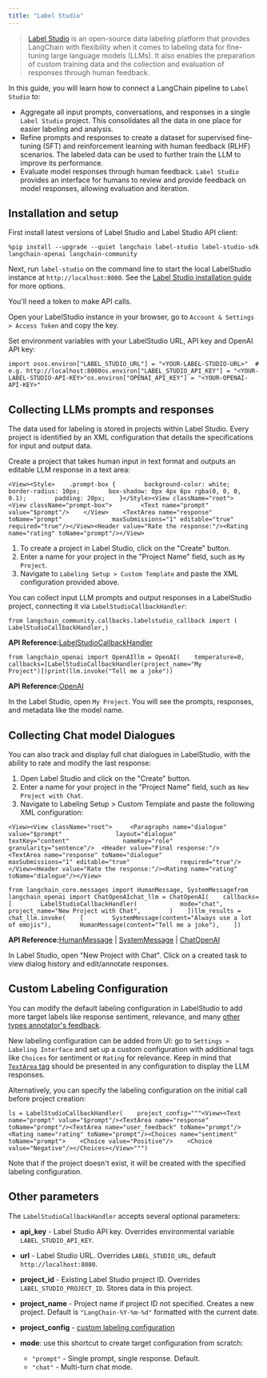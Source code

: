 ```yaml
---
title: "Label Studio"
---
```


> [Label Studio](https://labelstud.io/guide/get_started) is an open-source data labeling platform that provides LangChain with flexibility when it comes to labeling data for fine-tuning large language models (LLMs). It also enables the preparation of custom training data and the collection and evaluation of responses through human feedback.

In this guide, you will learn how to connect a LangChain pipeline to `Label Studio` to:

* Aggregate all input prompts, conversations, and responses in a single `Label Studio` project. This consolidates all the data in one place for easier labeling and analysis.
* Refine prompts and responses to create a dataset for supervised fine-tuning (SFT) and reinforcement learning with human feedback (RLHF) scenarios. The labeled data can be used to further train the LLM to improve its performance.
* Evaluate model responses through human feedback. `Label Studio` provides an interface for humans to review and provide feedback on model responses, allowing evaluation and iteration.

## Installation and setup

First install latest versions of Label Studio and Label Studio API client:

```
%pip install --upgrade --quiet langchain label-studio label-studio-sdk langchain-openai langchain-community
```

Next, run `label-studio` on the command line to start the local LabelStudio instance at `http://localhost:8080`. See the [Label Studio installation guide](https://labelstud.io/guide/install) for more options.

You'll need a token to make API calls.

Open your LabelStudio instance in your browser, go to `Account & Settings > Access Token` and copy the key.

Set environment variables with your LabelStudio URL, API key and OpenAI API key:

```
import osos.environ["LABEL_STUDIO_URL"] = "<YOUR-LABEL-STUDIO-URL>"  # e.g. http://localhost:8080os.environ["LABEL_STUDIO_API_KEY"] = "<YOUR-LABEL-STUDIO-API-KEY>"os.environ["OPENAI_API_KEY"] = "<YOUR-OPENAI-API-KEY>"
```

## Collecting LLMs prompts and responses

The data used for labeling is stored in projects within Label Studio. Every project is identified by an XML configuration that details the specifications for input and output data.

Create a project that takes human input in text format and outputs an editable LLM response in a text area:

```
<View><Style>    .prompt-box {        background-color: white;        border-radius: 10px;        box-shadow: 0px 4px 6px rgba(0, 0, 0, 0.1);        padding: 20px;    }</Style><View className="root">    <View className="prompt-box">        <Text name="prompt" value="$prompt"/>    </View>    <TextArea name="response" toName="prompt"              maxSubmissions="1" editable="true"              required="true"/></View><Header value="Rate the response:"/><Rating name="rating" toName="prompt"/></View>
```

1. To create a project in Label Studio, click on the "Create" button.
2. Enter a name for your project in the "Project Name" field, such as `My Project`.
3. Navigate to `Labeling Setup > Custom Template` and paste the XML configuration provided above.

You can collect input LLM prompts and output responses in a LabelStudio project, connecting it via `LabelStudioCallbackHandler`:

```
from langchain_community.callbacks.labelstudio_callback import (    LabelStudioCallbackHandler,)
```

**API Reference:**[LabelStudioCallbackHandler](https://python.langchain.com/api_reference/community/callbacks/langchain_community.callbacks.labelstudio_callback.LabelStudioCallbackHandler.html)

```
from langchain_openai import OpenAIllm = OpenAI(    temperature=0, callbacks=[LabelStudioCallbackHandler(project_name="My Project")])print(llm.invoke("Tell me a joke"))
```

**API Reference:**[OpenAI](https://python.langchain.com/api_reference/openai/llms/langchain_openai.llms.base.OpenAI.html)

In the Label Studio, open `My Project`. You will see the prompts, responses, and metadata like the model name.

## Collecting Chat model Dialogues

You can also track and display full chat dialogues in LabelStudio, with the ability to rate and modify the last response:

1. Open Label Studio and click on the "Create" button.
2. Enter a name for your project in the "Project Name" field, such as `New Project with Chat`.
3. Navigate to Labeling Setup > Custom Template and paste the following XML configuration:

```
<View><View className="root">     <Paragraphs name="dialogue"               value="$prompt"               layout="dialogue"               textKey="content"               nameKey="role"               granularity="sentence"/>  <Header value="Final response:"/>    <TextArea name="response" toName="dialogue"              maxSubmissions="1" editable="true"              required="true"/></View><Header value="Rate the response:"/><Rating name="rating" toName="dialogue"/></View>
```

```
from langchain_core.messages import HumanMessage, SystemMessagefrom langchain_openai import ChatOpenAIchat_llm = ChatOpenAI(    callbacks=[        LabelStudioCallbackHandler(            mode="chat",            project_name="New Project with Chat",        )    ])llm_results = chat_llm.invoke(    [        SystemMessage(content="Always use a lot of emojis"),        HumanMessage(content="Tell me a joke"),    ])
```

**API Reference:**[HumanMessage](https://python.langchain.com/api_reference/core/messages/langchain_core.messages.human.HumanMessage.html) | [SystemMessage](https://python.langchain.com/api_reference/core/messages/langchain_core.messages.system.SystemMessage.html) | [ChatOpenAI](https://python.langchain.com/api_reference/openai/chat_models/langchain_openai.chat_models.base.ChatOpenAI.html)

In Label Studio, open "New Project with Chat". Click on a created task to view dialog history and edit/annotate responses.

## Custom Labeling Configuration

You can modify the default labeling configuration in LabelStudio to add more target labels like response sentiment, relevance, and many [other types annotator's feedback](https://labelstud.io/tags/).

New labeling configuration can be added from UI: go to `Settings > Labeling Interface` and set up a custom configuration with additional tags like `Choices` for sentiment or `Rating` for relevance. Keep in mind that [`TextArea` tag](https://labelstud.io/tags/textarea) should be presented in any configuration to display the LLM responses.

Alternatively, you can specify the labeling configuration on the initial call before project creation:

```
ls = LabelStudioCallbackHandler(    project_config="""<View><Text name="prompt" value="$prompt"/><TextArea name="response" toName="prompt"/><TextArea name="user_feedback" toName="prompt"/><Rating name="rating" toName="prompt"/><Choices name="sentiment" toName="prompt">    <Choice value="Positive"/>    <Choice value="Negative"/></Choices></View>""")
```

Note that if the project doesn't exist, it will be created with the specified labeling configuration.

## Other parameters

The `LabelStudioCallbackHandler` accepts several optional parameters:

* **api\_key** - Label Studio API key. Overrides environmental variable `LABEL_STUDIO_API_KEY`.

* **url** - Label Studio URL. Overrides `LABEL_STUDIO_URL`, default `http://localhost:8080`.

* **project\_id** - Existing Label Studio project ID. Overrides `LABEL_STUDIO_PROJECT_ID`. Stores data in this project.

* **project\_name** - Project name if project ID not specified. Creates a new project. Default is `"LangChain-%Y-%m-%d"` formatted with the current date.

* **project\_config** - [custom labeling configuration](#custom-labeling-configuration)

* **mode**: use this shortcut to create target configuration from scratch:

  * `"prompt"` - Single prompt, single response. Default.
  * `"chat"` - Multi-turn chat mode.
